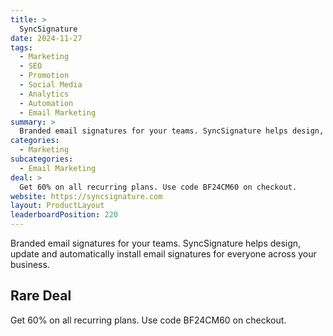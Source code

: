 ```yaml
---
title: >
  SyncSignature
date: 2024-11-27
tags:
  - Marketing
  - SEO
  - Promotion
  - Social Media
  - Analytics
  - Automation
  - Email Marketing
summary: >
  Branded email signatures for your teams. SyncSignature helps design, update and automatically install email signatures for everyone across your business.
categories:
  - Marketing
subcategories:
  - Email Marketing
deal: >
  Get 60% on all recurring plans. Use code BF24CM60 on checkout.
website: https://syncsignature.com
layout: ProductLayout
leaderboardPosition: 220
---
```

Branded email signatures for your teams. SyncSignature helps design, update and automatically install email signatures for everyone across your business.

## Rare Deal

Get 60% on all recurring plans. Use code BF24CM60 on checkout.
